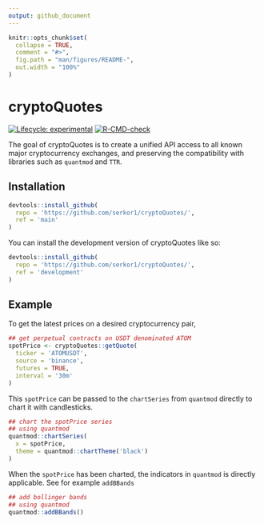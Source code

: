 ```yaml
---
output: github_document
---
```


<!-- README.md is generated from README.Rmd. Please edit that file -->

```r
knitr::opts_chunk$set(
  collapse = TRUE,
  comment = "#>",
  fig.path = "man/figures/README-",
  out.width = "100%"
)
```

# cryptoQuotes

<!-- badges: start -->
[![Lifecycle: experimental](https://img.shields.io/badge/lifecycle-experimental-orange.svg)](https://lifecycle.r-lib.org/articles/stages.html#experimental)
[![R-CMD-check](https://github.com/serkor1/cryptoQuotes/actions/workflows/R-CMD-check.yaml/badge.svg)](https://github.com/serkor1/cryptoQuotes/actions/workflows/R-CMD-check.yaml)
<!-- badges: end -->

The goal of cryptoQuotes is to create a unified API access to all known major cryptocurrency exchanges, and preserving the compatibility with libraries such as `quantmod` and `TTR`. 

## Installation

``` r
devtools::install_github(
  repo = 'https://github.com/serkor1/cryptoQuotes/',
  ref = 'main'
)
```

You can install the development version of cryptoQuotes like so:

``` r
devtools::install_github(
  repo = 'https://github.com/serkor1/cryptoQuotes/',
  ref = 'development'
)
```

## Example

To get the latest prices on a desired cryptocurrency pair,

```r
## get perpetual contracts on USDT denominated ATOM
spotPrice <- cryptoQuotes::getQuote(
  ticker = 'ATOMUSDT',
  source = 'binance',
  futures = TRUE,
  interval = '30m'
)
```

This `spotPrice` can be passed to the `chartSeries` from `quantmod` directly to chart it with candlesticks.

```r
## chart the spotPrice series
## using quantmod
quantmod::chartSeries(
  x = spotPrice,
  theme = quantmod::chartTheme('black')
)
```
When the `spotPrice` has been charted, the indicators in `quantmod` is directly applicable. See for example `addBBands`

```r
## add bollinger bands 
## using quantmod
quantmod::addBBands()
```
